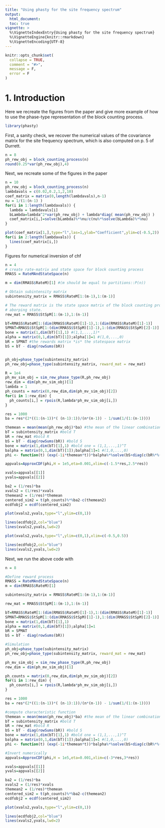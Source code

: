 ```yaml
---
title: "Using phasty for the site frequency spectrum"
output:
  html_document:
  toc: true
vignette: >
  %\VignetteIndexEntry{Using phasty for the site frequency spectrum}
  %\VignetteEngine{knitr::rmarkdown}
  %\VignetteEncoding{UTF-8}
---
```


```r
knitr::opts_chunk$set(
  collapse = TRUE,
  comment = "#>",
  message = F,
  error = F
)
```

# 1. Introduction 

Here we recreate the figures from the paper and give more example of how to use the phase-type representation of the block counting process.


```r
library(phasty)
```

First, a sanity check, we recover the numerical values of the covariance matrix for the site frequency spectrum, which is also computed on p. 5 of Durrett. 


```r
n = 8
ph_rew_obj = block_counting_process(n)
round(0.25*var(ph_rew_obj),4)
```

Next, we recreate some of the figures in the paper

```r
n = 10
ph_rew_obj = block_counting_process(n)
lambdavals = c(0.02,0.2,1,2,10)
coef_matrix = matrix(0,length(lambdavals),n-1)
nu = 1/(1:(n-1) )
for(i in 1:length(lambdavals)) {
  lambda = lambdavals[i]
  bLambda=lambda^2*var(ph_rew_obj) + lambda*diag( mean(ph_rew_obj) )
  coef_matrix[i,]=solve(bLambda)%*%nu/c(nu%*%solve(bLambda)%*%nu)
}

plot(coef_matrix[1,],type="l",las=1,ylab="Coefficient",ylim=c(-0.5,2))
for(i in 2:length(lambdavals)) {
  lines(coef_matrix[i,])
}
```

Figures for numerical inversion of chf

```r
n = 4
# create rate-matrix and state space for block counting process
RMASS = RateMAndStateSpace(n)

m = dim(RMASS$RateM)[1] #(m should be equal to partitions::P(n))

# Obtain subintensity matrix
subintensity_matrix = RMASS$RateM[1:(m-1),1:(m-1)]

# The reward matrix is the state space matrix of the block counting process, except the row & column related to the
# aborping state.
rew_mat = RMASS$StSpM[1:(m-1),1:(n-1)]

bT=RMASS$RateM[1:(dim(RMASS$RateM)[1]-1),1:(dim(RMASS$RateM)[1]-1)]
SPMAT=RMASS$StSpM[1:(dim(RMASS$StSpM)[1]-1),1:(dim(RMASS$StSpM)[2]-1)]
bone = matrix(1,dim(bT)[1],1) #(1,1,...,1)*
alpha = matrix(0,1,dim(bT)[1]);alpha[1]=1 #(1,0,...,0)
bR = SPMAT #the rewards matrix *is* the statespace matrix
bS = bT - diag(rowSums(bR))


ph_obj=phase_type(subintensity_matrix)
ph_rew_obj=phase_type(subintensity_matrix, reward_mat = rew_mat)
```


```r
R = 1e4
ph_mv_sim_obj = sim_rew_phase_type(R,ph_rew_obj)
rew_dim = dim(ph_mv_sim_obj)[1]
lambda = 1
ph_counts = matrix(0,rew_dim,dim(ph_mv_sim_obj)[2])
for(i in 1:rew_dim) {
  ph_counts[i,] = rpois(R,lambda*ph_mv_sim_obj[i,])
}
```

```r
res = 1000
ba = res*(2*((1:(n-1))*( (n-1):1))/(n*(n-1)) - 1/sum(1/(1:(n-1))))
```

```r
themean = mean(mean(ph_rew_obj)*ba) #the mean of the linear combination
bT = subintensity_matrix #bold T
bR = rew_mat #bold R
bS = bT - diag(rowSums(bR)) #bold S
bone = matrix(1,dim(bT)[1],1) #bold one = (1,1,...,1)^T
balpha = matrix(0,1,dim(bT)[1]);balpha[1]=1 #(1,0,...,0)
phi <- function(t) (exp(-1i*themean*t))*balpha%*%solve(bS+diag(c(bR%*%(exp(1i*t)^ba))) )%*%bT%*%bone
```


```r
appvals=ApproxCDF(phi,H = 1e5,eta=0.001,xlim=c(-1.5*res,2.5*res))

xvals=appvals[[1]]
yvals=appvals[[2]]

ba2 = (1/res)*ba
xvals2 = (1/res)*xvals
themean2 = (1/res)*themean
centered_sim2 = t(ph_counts)%*%ba2-c(themean2)
ecdfobj2 = ecdf(centered_sim2)

plot(xvals2,yvals,type="l",ylim=c(0,1))

lines(ecdfobj2,col="blue")
lines(xvals2,yvals,lwd=2)
```

```r
plot(xvals2,yvals,type="l",ylim=c(0,1),xlim=c(-0.5,0.5))

lines(ecdfobj2,col="blue")
lines(xvals2,yvals,lwd=2)
```
Next, we run the above code with

```r
n = 8
```


```r
#Define reward process
RMASS = RateMAndStateSpace(n)
m = dim(RMASS$RateM)[1] 

subintensity_matrix = RMASS$RateM[1:(m-1),1:(m-1)]

rew_mat = RMASS$StSpM[1:(m-1),1:(n-1)]

bT=RMASS$RateM[1:(dim(RMASS$RateM)[1]-1),1:(dim(RMASS$RateM)[1]-1)]
SPMAT=RMASS$StSpM[1:(dim(RMASS$StSpM)[1]-1),1:(dim(RMASS$StSpM)[2]-1)]
bone = matrix(1,dim(bT)[1],1) 
alpha = matrix(0,1,dim(bT)[1]);alpha[1]=1 
bR = SPMAT 
bS = bT - diag(rowSums(bR))

#Simulation
ph_obj=phase_type(subintensity_matrix)
ph_rew_obj=phase_type(subintensity_matrix, reward_mat = rew_mat)

ph_mv_sim_obj = sim_rew_phase_type(R,ph_rew_obj)
rew_dim = dim(ph_mv_sim_obj)[1]

ph_counts = matrix(0,rew_dim,dim(ph_mv_sim_obj)[2])
for(i in 1:rew_dim) {
  ph_counts[i,] = rpois(R,lambda*ph_mv_sim_obj[i,])
}

res = 1000
ba = res*(2*((1:(n-1))*( (n-1):1))/(n*(n-1)) - 1/sum(1/(1:(n-1))))

#compute characteristic function
themean = mean(mean(ph_rew_obj)*ba) #the mean of the linear combination
bT = subintensity_matrix #bold T
bR = rew_mat #bold R
bS = bT - diag(rowSums(bR)) #bold S
bone = matrix(1,dim(bT)[1],1) #bold one = (1,1,...,1)^T
balpha = matrix(0,1,dim(bT)[1]);balpha[1]=1 #(1,0,...,0)
phi <- function(t) (exp(-1i*themean*t))*balpha%*%solve(bS+diag(c(bR%*%(exp(1i*t)^ba))) )%*%bT%*%bone

#Invert numerically
appvals=ApproxCDF(phi,H = 1e5,eta=0.001,xlim=c(-3*res,3*res))

xvals=appvals[[1]]
yvals=appvals[[2]]

ba2 = (1/res)*ba
xvals2 = (1/res)*xvals
themean2 = (1/res)*themean
centered_sim2 = t(ph_counts)%*%ba2-c(themean2)
ecdfobj2 = ecdf(centered_sim2)

plot(xvals2,yvals,type="l",ylim=c(0,1))

lines(ecdfobj2,col="blue")
lines(xvals2,yvals,lwd=2)
```

